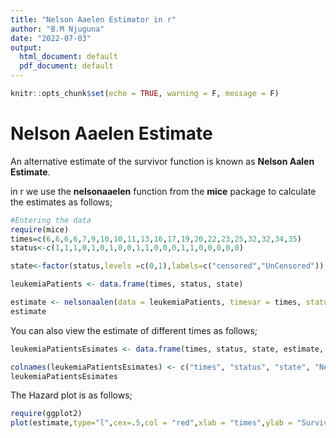 ---
title: "Nelson Aaelen Estimator in r"
author: "B.M Njuguna"
date: "2022-07-03"
output:
  html_document: default
  pdf_document: default
---

```{r setup, include=FALSE}
knitr::opts_chunk$set(echo = TRUE, warning = F, message = F)
```

# Nelson Aaelen Estimate

An alternative estimate of the survivor function is known as **Nelson Aalen Estimate**.

in r we use the **nelsonaaelen** function from the **mice** package to calculate the estimates as follows;

```{r}
#Entering the data
require(mice)
times=c(6,6,6,6,7,9,10,10,11,13,16,17,19,20,22,23,25,32,32,34,35)
status<-c(1,1,1,0,1,0,1,0,0,1,1,0,0,0,1,1,0,0,0,0,0)

state<-factor(status,levels =c(0,1),labels=c("censored","UnCensored"))

leukemiaPatients <- data.frame(times, status, state)

estimate <- nelsonaalen(data = leukemiaPatients, timevar = times, statusvar = status)
estimate
```

You can also view the estimate of different times as follows;

```{r}
leukemiaPatientsEsimates <- data.frame(times, status, state, estimate, exp(-(estimate)))

colnames(leukemiaPatientsEsimates) <- c("times", "status", "state", "Nelson Aalen Estimate(Hazard Estimate)", "Survivor Estimate")
leukemiaPatientsEsimates

```

The Hazard plot is as follows;

```{r}
require(ggplot2)
plot(estimate,type="l",cex=.5,col = "red",xlab = "times",ylab = "Survival Estimate",ylim = c(0.0,1.0))
```

